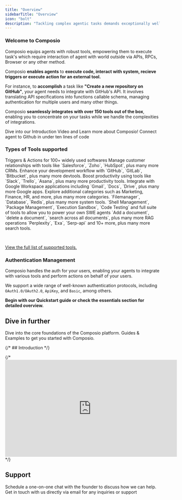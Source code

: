 ```yaml
---
title: "Overview"
sidebarTitle: "Overview"
icon: "bolt"
description: "Tackling complex agentic tasks demands exceptionally well-crafted tools"
---
```


### Welcome to Composio

Composio equips agents with robust tools, empowering them to execute task's which require interaction of agent with world outside via APIs, RPCs, Browser or any other method.

Composio **enables agents** to **execute code, interact with system, recieve triggers or execute action for an external tool.** 

For instance, to **accomplish** a task like **"Create a new repository on GitHub"**, your agent needs to integrate with GitHub's API. It involves translating API specifications into functions callable schema, managing authentication for multiple users and many other things.  

Composio **seamlessly integrates with over 150 tools out of the box**, enabling you to concentrate on your tasks while we handle the complexities of integrations.

<CardGroup cols={2}>
<Card title="Introduction Video" color="#2A60FE" href="https://www.youtube.com/watch?v=ujxKzS0b5qg" icon="graduation-cap" iconType="duotone">
   Dive into our Introduction Video and Learn more about Composio!
</Card>
<Card title="Try it out (< 5 Mins)" color="#2A60FE" href="quickstart" icon="terminal" iconType="duotone">
   Connect agent to Github in under ten lines of code
</Card>
</CardGroup>


### Types of Tools supported

<AccordionGroup title="Supported Tool Types" icon="gear">
  <Accordion title="Software Tools">
   Triggers & Actions for 100+ widely used softwares
   <AccordionGroup title="Category of application">
   <Accordion title="CRM">
     Manage customer relationships with tools like `Salesforce`, `Zoho`, `HubSpot`, plus many more CRMs.
   </Accordion>
   <Accordion title="Devtools">
     Enhance your development workflow with `GitHub`, `GitLab`, `Bitbucket`, plus many more devtools.
   </Accordion>
   <Accordion title="Productivity">
     Boost productivity using tools like `Slack`, `Trello`, `Asana`, plus many more productivity tools.
   </Accordion>
   <Accordion title="Google Apps">
     Integrate with Google Workspace applications including `Gmail`, `Docs`, `Drive`, plus many more Google apps.
   </Accordion>
   <Accordion title="10+ more categories">
     Explore additional categories such as Marketing, Finance, HR, and more, plus many more categories.
   </Accordion>
   </AccordionGroup>
  </Accordion>
  <Accordion title="System Tools">
   `Filemanager`, `Database`, `Redis`, plus many more system tools.
  </Accordion>
   <Accordion title="Code Interpreter">
   `Shell Management`, `Package Management`, `Execution Sandbox`, `Code Testing` and full suite of tools to allow you to power your own SWE agents
  </Accordion>
   <Accordion title="RAG Tools">
    `Add a document`, `delete a document`, `search across all documents`, plus many more RAG operations
   </Accordion>
   <Accordion title="Search Tools">
   `Perplexity`, `Exa`, `Serp-api` and 10+ more, plus many more search tools.
  </Accordion>
</AccordionGroup>

&nbsp;

<a href="/apps/list">View the full list of supported tools.</a> 
&nbsp;

### Authentication Management
Composio handles the auth for your users, enabling your agents to integrate with various tools and perform actions on behalf of your users. 

We support a wide range of well-known authentication protocols, including `OAuth1.0/OAuth2.0`, `ApiKey`, and `Basic`, among others.

**Begin with our Quickstart guide or check the essentials section for detailed overview.**

## Dive in further
<CardGroup cols={2}>
<Card title="Essentials" color="#2A60FE" href="../foundations/basic" icon="sink" iconType="duotone">
   Dive into the core foundations of the Composio platform.
</Card>
<Card title="Guides & Examples" color="#2A60FE" href="/guides/tutorials/install" icon="bookmark" iconType="duotone">
   Guides & Examples to get you started with Composio.
</Card>
</CardGroup>

{/* ## Introduction */}
<Illustration src="/images/composio-intro-illustration.svg" alt="Introduction to Composio Platform" />

{/* <iframe width="560" height="315" src="https://www.youtube.com/embed/ujxKzS0b5qg" title="YouTube video player" frameborder="0" allow="accelerometer; autoplay; clipboard-write; encrypted-media; gyroscope; picture-in-picture" allowfullscreen></iframe> */}


## Support
<CardGroup cols={2}>
<Card title="Talk to the Founder" icon="phone" iconType="duotone" href="https://cal.com/team/composio/chat-with-soham">
   Schedule a one-on-one chat with the founder to discuss how we can help. 
</Card>
<Card title="Email Us" icon="envelope" iconType="duotone" href="mailto:tech@composio.dev">
  Get in touch with us directly via email for any inquiries or support
</Card>
</CardGroup>




